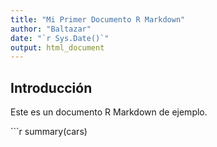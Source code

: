 ```yaml
---
title: "Mi Primer Documento R Markdown"
author: "Baltazar"
date: "`r Sys.Date()`"
output: html_document
---
```


## Introducción

Este es un documento R Markdown de ejemplo.

```r
summary(cars)